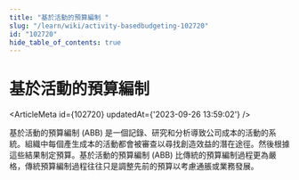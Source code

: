 ```yaml
---
title: "基於活動的預算編制 "
slug: "/learn/wiki/activity-basedbudgeting-102720"
id: "102720"
hide_table_of_contents: true
---
```



# 基於活動的預算編制 

<ArticleMeta id={102720} updatedAt={'2023-09-26 13:59:02'} />
<div className='border-solid border-b border-t-0 my-4 border-[var(--ifm-color-gray-300)]' />

基於活動的預算編制 (ABB) 是一個記錄、研究和分析導致公司成本的活動的系統。組織中每個產生成本的活動都會被審查以尋找創造效益的潛在途徑。然後根據這些結果制定預算。基於活動的預算編制 (ABB) 比傳統的預算編制過程更為嚴格，傳統預算編制過程往往只是調整先前的預算以考慮通脹或業務發展。
